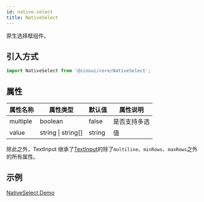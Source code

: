 ```yaml
---
id: native-select
title: NativeSelect
---
```


原生选择框组件。

## 引入方式

```ts
import NativeSelect from '@sinoui/core/NativeSelect';
```

## 属性

| 属性名称 | 属性类型           | 默认值 | 属性说明     |
| -------- | ------------------ | ------ | ------------ |
| multiple | boolean            | false  | 是否支持多选 |
| value    | string \| string[] | string | 值           |

除此之外，TextInput 继承了[TextInput](./text-input)的除了`multiline`、`minRows`、`maxRows`之外的所有属性。

## 示例

[NativeSelect Demo](../components/native-select)
